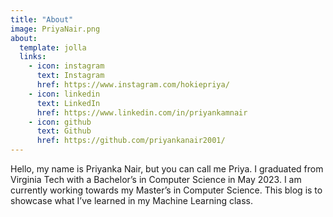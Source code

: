 ```yaml
---
title: "About"
image: PriyaNair.png
about:
  template: jolla
  links:
    - icon: instagram
      text: Instagram
      href: https://www.instagram.com/hokiepriya/
    - icon: linkedin
      text: LinkedIn
      href: https://www.linkedin.com/in/priyankamnair
    - icon: github
      text: Github
      href: https://github.com/priyankanair2001/
---
```


Hello, my name is Priyanka Nair, but you can call me Priya. I graduated from Virginia Tech with a Bachelor's in Computer Science in May 2023. I am currently working towards my Master's in Computer Science. This blog is to showcase what I've learned in my Machine Learning class.
